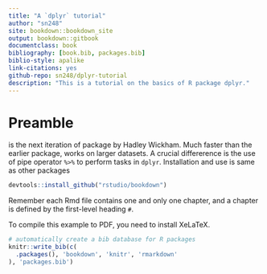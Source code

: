 ```yaml
--- 
title: "A `dplyr` tutorial"
author: "sn248"
site: bookdown::bookdown_site
output: bookdown::gitbook
documentclass: book
bibliography: [book.bib, packages.bib]
biblio-style: apalike
link-citations: yes
github-repo: sn248/dplyr-tutorial
description: "This is a tutorial on the basics of R package dplyr."
---
```


# Preamble

\texttt{dplyr} is the next iteration of \texttt{plyr} package by Hadley Wickham. Much faster than the earlier \texttt{plyr} package, works on larger datasets. A crucial differerence is the use of pipe operator `%>%` to perform tasks in `dplyr`. Installation and use is same as other packages

```r
devtools::install_github("rstudio/bookdown")
```

Remember each Rmd file contains one and only one chapter, and a chapter is defined by the first-level heading `#`.

To compile this example to PDF, you need to install XeLaTeX.

```r
# automatically create a bib database for R packages
knitr::write_bib(c(
  .packages(), 'bookdown', 'knitr', 'rmarkdown'
), 'packages.bib')
```
